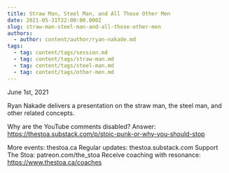 ```yaml
---
title: Straw Man, Steel Man, and All Those Other Men
date: 2021-05-31T22:00:00.000Z
slug: straw-man-steel-man-and-all-those-other-men
authors:
  - author: content/author/ryan-nakade.md
tags:
  - tag: content/tags/session.md
  - tag: content/tags/straw-man.md
  - tag: content/tags/steel-man.md
  - tag: content/tags/other-men.md
---
```


June 1st, 2021

Ryan Nakade delivers a presentation on the straw man, the steel man, and other related concepts.

Why are the YouTube comments disabled? Answer: https://thestoa.substack.com/p/stoic-punk-or-why-you-should-stop

More events: thestoa.ca
Regular updates: thestoa.substack.com
Support The Stoa: patreon.com/the_stoa
Receive coaching with resonance: https://www.thestoa.ca/coaches
